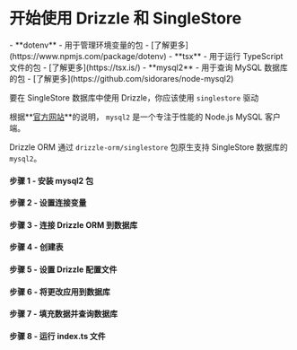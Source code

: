 
<Breadcrumbs/>

# 开始使用 Drizzle 和 SingleStore

<Prerequisites>  
  - **dotenv** - 用于管理环境变量的包 - [了解更多](https://www.npmjs.com/package/dotenv)
  - **tsx** - 用于运行 TypeScript 文件的包 - [了解更多](https://tsx.is/)
  - **mysql2** - 用于查询 MySQL 数据库的包 - [了解更多](https://github.com/sidorares/node-mysql2)
</Prerequisites>

要在 SingleStore 数据库中使用 Drizzle，你应该使用 `singlestore` 驱动

根据**[官方网站](https://github.com/sidorares/node-mysql2)**的说明，
`mysql2` 是一个专注于性能的 Node.js MySQL 客户端。

Drizzle ORM 通过 `drizzle-orm/singlestore` 包原生支持 SingleStore 数据库的 `mysql2`。

<FileStructure/>

#### 步骤 1 - 安装 **mysql2** 包

<InstallPackages lib='mysql2'/>

#### 步骤 2 - 设置连接变量

<SetupEnv env_variable='DATABASE_URL' />

#### 步骤 3 - 连接 Drizzle ORM 到数据库

<ConnectSingleStore/>

#### 步骤 4 - 创建表

<CreateSingleStoreTable/>

#### 步骤 5 - 设置 Drizzle 配置文件

<SetupConfig dialect='singlestore' env_variable='DATABASE_URL'/>

#### 步骤 6 - 将更改应用到数据库

<ApplyChanges />

#### 步骤 7 - 填充数据并查询数据库

<QueryDatabase dialect='singlestore' env_variable='DATABASE_URL'/>

#### 步骤 8 - 运行 index.ts 文件

<RunFile/>
